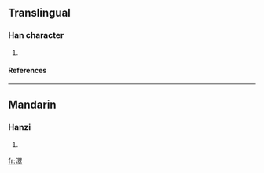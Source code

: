 ==Translingual==
===Han character===
{{Han char|rn=85|rad=水|as=14|sn=17|four=3714<sub>8</sub>|canj=水尸一十 (ESMJ)}}
# {{defn|Han|sort=水14}}
====References====
{{Han ref|kx=0656.090|dkj=18505|dj=1066.130|hdz=31774.110|uh=6FE2|ud=28642|bh=ED5A|bd=60762}}

----
==Mandarin==
===Hanzi===
{{cmn-hanzi|pin=[[cháo]] (chao2), [[dào]] (dao4), [[shòu]] (shou4), [[táo]] (tao2), [[zǔi]] (zui3)|wg=ch'ao<sup>2</sup>, tao<sup>4</sup>, shou<sup>4</sup>, t'ao<sup>2</sup>, tsui<sup>3</sup>}}
# {{defn|Mandarin}}

[[fr:濢]]